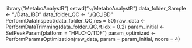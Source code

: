 library("MetaboAnalystR")
setwd("~/MetaboAnalystR")
data_folder_Sample <- "./Data_IBD"
data_folder_QC <- "./QC_IBD"
PerformDataInspect(data_folder_QC,res = 50)
raw_data <- PerformDataTrimming(data_folder_QC,rt.idx = 0.2)
param_initial <- SetPeakParam(platform = "HPLC-Q/TOF")
param_optimized <- PerformParamsOptimization(raw_data, param = param_initial, ncore = 4) 